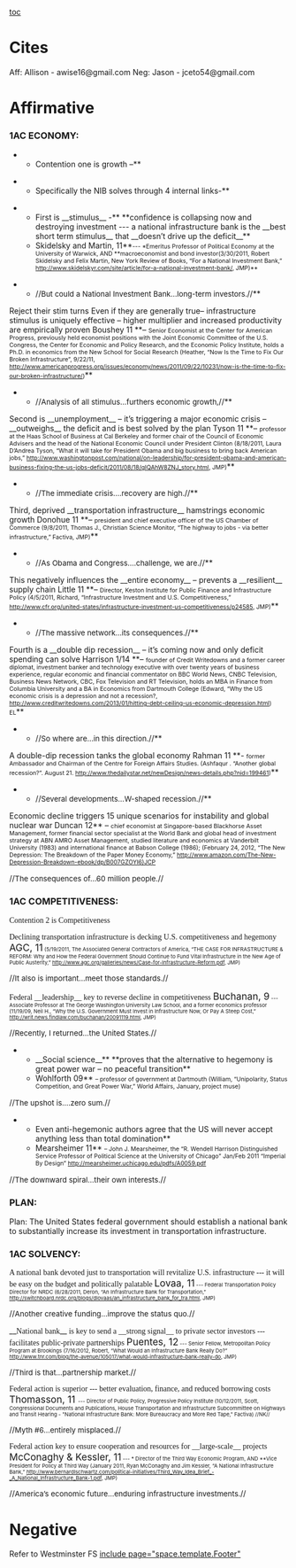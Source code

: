[[toc]]
=Cites= 
Aff: Allison - awise16@gmail.com
Neg: Jason - jceto54@gmail.com
=Affirmative= 
===1AC ECONOMY:=== 

**Contention one is growth –**

**Specifically the NIB solves through 4 internal links-**

**First is __stimulus__ -** **confidence is collapsing now and destroying investment --- a national infrastructure bank is the __best short term stimulus__ that __doesn’t drive up the deficit__**
**Skidelsky and Martin, 11**<span style="font-size: 8pt;">--- *Emeritus Professor of Political Economy at the University of Warwick, AND **macroeconomist and bond investor(3/30/2011, Robert Skidelsky and Felix Martin, New York Review of Books, “For a National Investment Bank,” http://www.skidelskyr.com/site/article/for-a-national-investment-bank/, JMP)**</span>

**//<span style="font-size: 10pt;">But could a National Investment Bank…</span><span class="StyleBoldUnderline" style="font-size: 10pt;">long-term investors.</span>//**


Reject their stim turns
Even if they are generally true– infrastructure stimulus is uniquely effective – higher multiplier and increased productivity are empirically proven
Boushey 11 **– <span style="font-size: 8pt;">Senior Economist at the Center for American Progress, previously held economist positions with the Joint Economic Committee of the U.S. Congress, the Center for Economic and Policy Research, and the Economic Policy Institute, holds a Ph.D. in economics from the New School for Social Research (Heather, “Now Is the Time to Fix Our Broken Infrastructure”, 9/22/11, http://www.americanprogress.org/issues/economy/news/2011/09/22/10231/now-is-the-time-to-fix-our-broken-infrastructure/)</span>**

**//<span style="font-size: 10pt;">Analysis of all stimulus…furthers economic growth,</span>//**


Second is __unemployment__ – it’s triggering a major economic crisis – __outweighs__ the deficit and is best solved by the plan
Tyson 11 **– <span style="font-size: 8pt;">professor at the Haas School of Business at Cal Berkeley and former chair of the Council of Economic Advisers and the head of the National Economic Council under President Clinton (8/18/2011, Laura D’Andrea Tyson, “What it will take for President Obama and big business to bring back American jobs,” [[http://www.washingtonpost.com/national/on-leadership/for-president-obama-and-american-business-fixing-the-us-jobs-deficit/2011/08/18/gIQAhW8ZNJ_story.html]], JMP)</span>**

**//<span style="font-size: 10pt;">The immediate crisis….recovery are high.</span>//**


Third, deprived __transportation infrastructure__ hamstrings economic growth
Donohue 11 **– <span style="font-size: 8pt;">president and chief executive officer of the US Chamber of Commerce (9/8/2011, Thomas J., Christian Science Monitor, “The highway to jobs - via better infrastructure,” Factiva, JMP)</span>**

**//<span style="font-size: 10pt;">As Obama and Congress….challenge, we are.</span>//**

This negatively influences the __entire economy__ – prevents a __resilient__ supply chain
Little 11 **– <span style="font-size: 8pt;">Director, Keston Institute for Public Finance and Infrastructure Policy (4/5/2011, Richard, “Infrastructure Investment and U.S. Competitiveness,” [[http://www.cfr.org/united-states/infrastructure-investment-us-competitiveness/p24585]], JMP)</span>**

**//<span style="font-size: 10pt;">The massive network…its consequences.</span>//**

Fourth is a __double dip recession__ – it’s coming now and only deficit spending can solve
Harrison 1/14 **– <span style="font-size: 8pt;">founder of Credit Writedowns and a former career diplomat, investment banker and technology executive with over twenty years of business experience, regular economic and financial commentator on BBC World News, CNBC Television, Business News Network, CBC, Fox Television and RT Television, holds an MBA in Finance from Columbia University and a BA in Economics from Dartmouth College (Edward, “Why the US economic crisis is a depression and not a recession?, [[http://www.creditwritedowns.com/2013/01/hitting-debt-ceiling-us-economic-depression.html]]) EL</span>**

**//<span style="font-size: 10pt;">So where are…in this direction.</span>//**


A double-dip recession tanks the global economy
Rahman 11 **- <span style="font-size: 8pt;">former Ambassador and Chairman of the Centre for Foreign Affairs Studies. (Ashfaqur . “Another global recession?”. August 21. http://www.thedailystar.net/newDesign/news-details.php?nid=199461)</span>**

**//<span style="font-size: 10pt;">Several developments…W-shaped recession.</span>//**


Economic decline triggers 15 unique scenarios for instability and global nuclear war
Duncan 12** – <span style="font-size: 8pt;">chief economist at Singapore-based Blackhorse Asset Management, former financial sector specialist at the World Bank and global head of investment strategy at ABN AMRO Asset Management, studied literature and economics at Vanderbilt University (1983) and international finance at Babson College (1986); (February 24, 2012, “The New Depression: The Breakdown of the Paper Money Economy,” [[http://www.amazon.com/The-New-Depression-Breakdown-ebook/dp/B007GZOYI6)JCP]]</span>

//<span style="font-size: 10pt;">The consequences of…60 million people.</span>//


===1AC COMPETITIVENESS:=== 

<span style="font-family: Cambria;">Contention 2 is Competitiveness</span>

<span style="font-family: Cambria;">Declining transportation infrastructure is decking U.S. competitiveness and hegemony</span>
<span style="font-size: 13pt;">AGC, 11</span><span style="font-size: 7pt;"> (5/19/2011, The Associated General Contractors of America, “THE CASE FOR INFRASTRUCTURE & REFORM: Why and How the Federal Government Should Continue to Fund Vital Infrastructure in the New Age of Public Austerity,” [[http://www.agc.org/galleries/news/Case-for-Infrastructure-Reform.pdf]], JMP)</span>

//<span style="font-size: 10pt;">It also is important…meet those standards.</span>//

<span style="font-family: Cambria;">Federal __leadership__ key to reverse decline in competitiveness</span>
<span style="font-size: 13pt;">Buchanan, 9</span><span style="font-size: 7pt;"> --- Associate Professor at The George Washington University Law School, and a former economics professor (11/19/09, Neil H., “Why the U.S. Government Must Invest in Infrastructure Now, Or Pay A Steep Cost,” [[http://writ.news.findlaw.com/buchanan/20091119.html]], JMP)</span>

//<span style="font-size: 10pt;">Recently, I returned…the United States.</span>//


**__Social science__** **proves that the alternative to hegemony is great power war – no peaceful transition**
**Wohlforth 09** <span style="font-size: 8pt;">– professor of government at Dartmouth (William, “Unipolarity, Status Competition, and Great Power War,” World Affairs, January, project muse)</span>

//<span style="font-size: 10pt;">The upshot is….zero sum.</span>//


**Even anti-hegemonic authors agree that the US will never accept anything less than total domination**
**Mearsheimer 11** <span style="font-size: 8pt;">– John J. Mearsheimer, the “R. Wendell Harrison Distinguished Service Professor of Political Science at the University of Chicago” Jan/Feb 2011 “Imperial By Design” http://mearsheimer.uchicago.edu/pdfs/A0059.pdf</span>

//<span style="font-size: 10pt;">The downward spiral…their own interests.</span>//

===PLAN:=== 
Plan: The United States federal government should establish a national bank to substantially increase its investment in transportation infrastructure.

===1AC SOLVENCY:=== 

<span style="font-family: Cambria;">A national bank devoted just to transportation will revitalize U.S. infrastructure --- it will be easy on the budget and politically palatable </span>
<span style="font-size: 13pt;">Lovaa, 11</span><span style="font-size: 7pt;"> --- Federal Transportation Policy Director for NRDC (6/28/2011, Deron, “An Infrastructure Bank for Transportation,” [[http://switchboard.nrdc.org/blogs/dlovaas/an_infrastructure_bank_for_tra.html]], JMP)</span>

//<span style="font-size: 10pt;">Another creative funding…improve the status quo.</span>//


__<span style="font-family: Cambria;">National bank</span>__<span style="font-family: Cambria;"> is key to send a __strong signal__ to private sector investors --- facilitates public-private partnerships</span>
<span style="font-size: 13pt;">Puentes, 12</span><span style="font-size: 7pt;"> --- Senior Fellow, Metropolitan Policy Program at Brookings (7/16/2012, Robert, “What Would an Infrastructure Bank Really Do?” [[http://www.tnr.com/blog/the-avenue/105017/what-would-infrastructure-bank-really-do]], JMP)</span>

//<span style="font-size: 10pt;">Third is that…partnership market.</span>//


<span style="font-family: Cambria;">Federal action is superior --- better evaluation, finance, and reduced borrowing costs</span>
<span style="font-size: 13pt;">Thomasson, 11 </span><span style="font-size: 7pt;">--- Director of Public Policy, Progressive Policy Institute (10/12/2011, Scott, Congressional Documents and Publications, House Transportation and Infrastructure Subcommittee on Highways and Transit Hearing - "National Infrastructure Bank: More Bureaucracy and More Red Tape," Factiva) //NK//</span>

//<span style="font-size: 10pt;">Myth #6…entirely misplaced.</span>//


<span style="font-family: Cambria;">Federal action key to ensure cooperation and resources for __large-scale__ projects</span>
<span style="font-size: 13pt;">McConaghy & Kessler, 11</span><span style="font-size: 7pt;"> --- * Director of the Third Way Economic Program, AND **Vice President for Policy at Third Way (January 2011, Ryan McConaghy and Jim Kessler, “A National Infrastructure Bank,” [[http://www.bernardlschwartz.com/political-initiatives/Third_Way_Idea_Brief_-_A_National_Infrastructure_Bank-1.pdf]], JMP)</span>

//<span style="font-size: 10pt;">America’s economic future…enduring infrastructure investments.</span>//



=Negative= 
Refer to Westminster FS
[[include page="space.template.Footer"]]